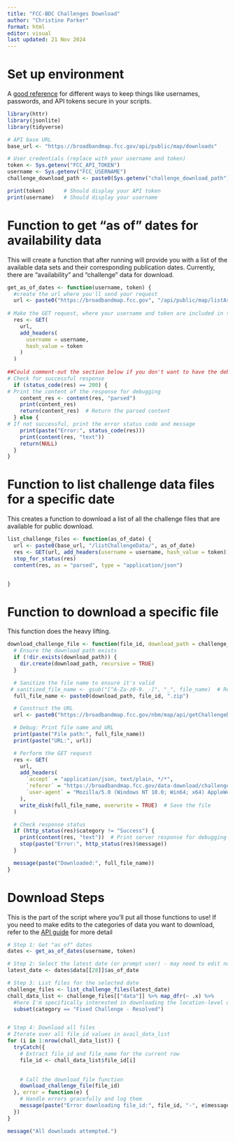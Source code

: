 ---
title: "FCC-BDC Challenges Download"
author: "Christine Parker"
format: html
editor: visual
last updated: 21 Nov 2024
---

# Set up environment

A [good reference](https://cran.r-project.org/web/packages/httr/vignettes/secrets.html) for different ways to keep things like usernames, passwords, and API tokens secure in your scripts.

```{r Load required libraries and settings}
library(httr)
library(jsonlite)
library(tidyverse)

# API base URL
base_url <- "https://broadbandmap.fcc.gov/api/public/map/downloads"

# User credentials (replace with your username and token)
token <- Sys.getenv("FCC_API_TOKEN")
username <- Sys.getenv("FCC_USERNAME")
challenge_download_path <- paste0(Sys.getenv("challenge_download_path"), "/Downloaded_21Nov24/")

print(token)      # Should display your API token
print(username)   # Should display your username
```

# Function to get "as of" dates for availability data

This will create a function that after running will provide you with a list of the available data sets and their corresponding publication dates. Currently, there are "availability" and "challenge" data for download.

```{r create function to get as of dates}
get_as_of_dates <- function(username, token) {
  #create the url where you'll send your request
  url <- paste0("https://broadbandmap.fcc.gov", "/api/public/map/listAsOfDates")
  
# Make the GET request, where your username and token are included in the header info to give you access
  res <- GET(
    url,
    add_headers(
      username = username,
      hash_value = token
    )
  )
  
##Could comment-out the section below if you don't want to have the debugging steps run   
# Check for successful response
  if (status_code(res) == 200) {
# Print the content of the response for debugging
    content_res <- content(res, "parsed")
    print(content_res)
    return(content_res)  # Return the parsed content
  } else {
# If not successful, print the error status code and message
    print(paste("Error:", status_code(res)))
    print(content(res, "text"))
    return(NULL)
  }
}

```

# Function to list challenge data files for a specific date

This creates a function to download a list of all the challenge files that are available for public download.

```{r function to list data files}
list_challenge_files <- function(as_of_date) {
  url <- paste0(base_url, "/listChallengeData/", as_of_date)
  res <- GET(url, add_headers(username = username, hash_value = token))
  stop_for_status(res)
  content(res, as = "parsed", type = "application/json")


}
```

# Function to download a specific file

This function does the heavy lifting.

```{r debug version download}

download_challenge_file <- function(file_id, download_path = challenge_download_path) {
  # Ensure the download path exists
  if (!dir.exists(download_path)) {
    dir.create(download_path, recursive = TRUE)
  }

  # Sanitize the file name to ensure it's valid
 # sanitized_file_name <- gsub("[^A-Za-z0-9._-]", "_", file_name)  # Replace invalid characters
  full_file_name <- paste0(download_path, file_id, ".zip")

  # Construct the URL
  url <- paste0("https://broadbandmap.fcc.gov/nbm/map/api/getChallengeDownloadFile/", file_id)

  # Debug: Print file name and URL
  print(paste("File path:", full_file_name))
  print(paste("URL:", url))

  # Perform the GET request
  res <- GET(
    url,
    add_headers(
      `accept` = "application/json, text/plain, */*",
      `referer` = "https://broadbandmap.fcc.gov/data-download/challenge-data",
      `user-agent` = "Mozilla/5.0 (Windows NT 10.0; Win64; x64) AppleWebKit/537.36 (KHTML, like Gecko) Chrome/131.0.0.0 Safari/537.36"
    ),
    write_disk(full_file_name, overwrite = TRUE)  # Save the file
  )

  # Check response status
  if (http_status(res)$category != "Success") {
    print(content(res, "text"))  # Print server response for debugging
    stop(paste("Error:", http_status(res)$message))
  }

  message(paste("Downloaded:", full_file_name))
}

```

# Download Steps

This is the part of the script where you'll put all those functions to use! If you need to make edits to the categories of data you want to download, refer to the [API guide](https://us-fcc.app.box.com/v/bdc-public-data-api-spec) for more detail

```{r Download the data, include=FALSE, echo=FALSE}
# Step 1: Get "as of" dates
dates <- get_as_of_dates(username, token)

# Step 2: Select the latest date (or prompt user) - may need to edit number as the FCC is sequentially ordering the releases as of Nov 2024
latest_date <- dates$data[[28]]$as_of_date

# Step 3: List files for the selected date
challenge_files <- list_challenge_files(latest_date)
chall_data_list <- challenge_files[["data"]] %>% map_dfr(~ .x) %>%
  #here I'm specifically interested in downloading the location-level data by state for only fixed broadband - you can choose other options - reference the API guide
  subset(category == "Fixed Challenge - Resolved")


# Step 4: Download all files
# Iterate over all file_id values in avail_data_list
for (i in 1:nrow(chall_data_list)) {
  tryCatch({
    # Extract file_id and file_name for the current row
    file_id <- chall_data_list$file_id[i]
   

    # Call the download_file function
    download_challenge_file(file_id)
  }, error = function(e) {
    # Handle errors gracefully and log them
    message(paste("Error downloading file_id:", file_id, "-", e$message))
  })
}

message("All downloads attempted.")
```
